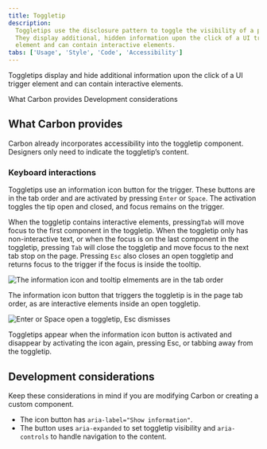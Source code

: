 ```yaml
---
title: Toggletip
description:
  Toggletips use the disclosure pattern to toggle the visibility of a popover.
  They display additional, hidden information upon the click of a UI trigger
  element and can contain interactive elements.
tabs: ['Usage', 'Style', 'Code', 'Accessibility']
---
```




<PageDescription>

Toggletips display and hide additional information upon the click of a UI
trigger element and can contain interactive elements.

</PageDescription>

<AnchorLinks>
  <AnchorLink>What Carbon provides</AnchorLink>
  <AnchorLink>Development considerations</AnchorLink>
</AnchorLinks>

<A11yStatus layout="table" components="Toggletip" />

## What Carbon provides

Carbon already incorporates accessibility into the toggletip component.
Designers only need to indicate the toggletip’s content.

### Keyboard interactions

Toggletips use an information icon button for the trigger. These buttons are in
the tab order and are activated by pressing `Enter` or `Space`. The activation
toggles the tip open and closed, and focus remains on the trigger.

When the toggletip contains interactive elements, pressing`Tab` will move focus
to the first component in the toggletip. When the toggletip only has
non-interactive text, or when the focus is on the last component in the
toggletip, pressing `Tab` will close the toggletip and move focus to the next
tab stop on the page. Pressing `Esc` also closes an open toggletip and returns
focus to the trigger if the focus is inside the tooltip.

<Row>
<Column colLg={12}>

![The information icon and tooltip elmements are in the tab order](images/toggletip-accessibility-1.png)

<Caption>
  The information icon button that triggers the toggletip is in the page tab
  order, as are interactive elements inside an open toggletip.
</Caption>

</Column>
</Row>

<Row>
<Column colLg={12}>

![Enter or Space open a toggletip, Esc dismisses](images/toggletip-accessibility-2.png)

<Caption>
  Toggletips appear when the information icon button is activated and disappear
  by activating the icon again, pressing Esc, or tabbing away from the
  toggletip.
</Caption>

</Column>
</Row>

## Development considerations

Keep these considerations in mind if you are modifying Carbon or creating a
custom component.

- The icon button has `aria-label="Show information"`.
- The button uses `aria-expanded` to set toggletip visibility and
  `aria-controls` to handle navigation to the content.
